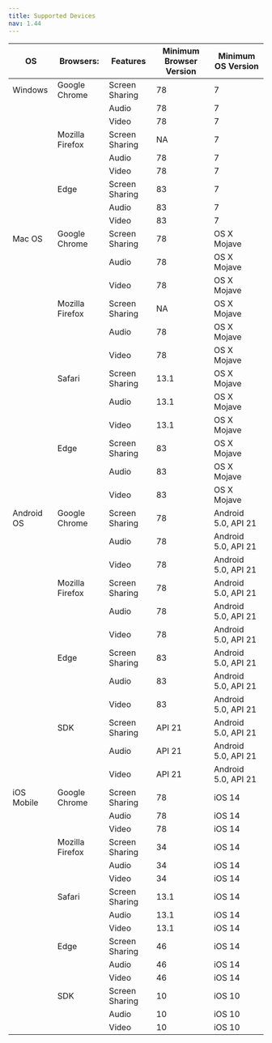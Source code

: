 ```yaml
---
title: Supported Devices
nav: 1.44
---
```


| OS         | Browsers:       | Features       | Minimum Browser Version | Minimum OS Version  |
| ---------- | --------------- | -------------- | ----------------------- | ------------------- |
| Windows    | Google Chrome   | Screen Sharing | 78                      | 7                   |
|            |                 | Audio          | 78                      | 7                   |
|            |                 | Video          | 78                      | 7                   |
|            | Mozilla Firefox | Screen Sharing | NA                      | 7                   |
|            |                 | Audio          | 78                      | 7                   |
|            |                 | Video          | 78                      | 7                   |
|            | Edge            | Screen Sharing | 83                      | 7                   |
|            |                 | Audio          | 83                      | 7                   |
|            |                 | Video          | 83                      | 7                   |
| Mac OS     | Google Chrome   | Screen Sharing | 78                      | OS X Mojave         |
|            |                 | Audio          | 78                      | OS X Mojave         |
|            |                 | Video          | 78                      | OS X Mojave         |
|            | Mozilla Firefox | Screen Sharing | NA                      | OS X Mojave         |
|            |                 | Audio          | 78                      | OS X Mojave         |
|            |                 | Video          | 78                      | OS X Mojave         |
|            | Safari          | Screen Sharing | 13.1                    | OS X Mojave         |
|            |                 | Audio          | 13.1                    | OS X Mojave         |
|            |                 | Video          | 13.1                    | OS X Mojave         |
|            | Edge            | Screen Sharing | 83                      | OS X Mojave         |
|            |                 | Audio          | 83                      | OS X Mojave         |
|            |                 | Video          | 83                      | OS X Mojave         |
| Android OS | Google Chrome   | Screen Sharing | 78                      | Android 5.0, API 21 |
|            |                 | Audio          | 78                      | Android 5.0, API 21 |
|            |                 | Video          | 78                      | Android 5.0, API 21 |
|            | Mozilla Firefox | Screen Sharing | 78                      | Android 5.0, API 21 |
|            |                 | Audio          | 78                      | Android 5.0, API 21 |
|            |                 | Video          | 78                      | Android 5.0, API 21 |
|            | Edge            | Screen Sharing | 83                      | Android 5.0, API 21 |
|            |                 | Audio          | 83                      | Android 5.0, API 21 |
|            |                 | Video          | 83                      | Android 5.0, API 21 |
|            | SDK             | Screen Sharing | API 21                  | Android 5.0, API 21 |
|            |                 | Audio          | API 21                  | Android 5.0, API 21 |
|            |                 | Video          | API 21                  | Android 5.0, API 21 |
| iOS Mobile | Google Chrome   | Screen Sharing | 78                      | iOS 14              |
|            |                 | Audio          | 78                      | iOS 14              |
|            |                 | Video          | 78                      | iOS 14              |
|            | Mozilla Firefox | Screen Sharing | 34                      | iOS 14              |
|            |                 | Audio          | 34                      | iOS 14              |
|            |                 | Video          | 34                      | iOS 14              |
|            | Safari          | Screen Sharing | 13.1                    | iOS 14              |
|            |                 | Audio          | 13.1                    | iOS 14              |
|            |                 | Video          | 13.1                    | iOS 14              |
|            | Edge            | Screen Sharing | 46                      | iOS 14              |
|            |                 | Audio          | 46                      | iOS 14              |
|            |                 | Video          | 46                      | iOS 14              |
|            | SDK             | Screen Sharing | 10                      | iOS 10              |
|            |                 | Audio          | 10                      | iOS 10              |
|            |                 | Video          | 10                      | iOS 10              |
